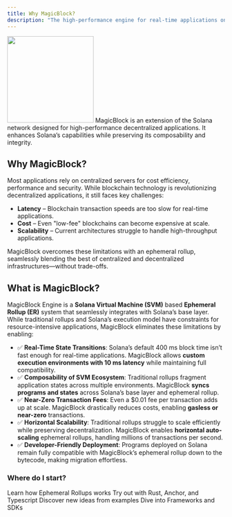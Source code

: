 ```yaml
---
title: Why MagicBlock?
description: "The high-performance engine for real-time applications on Solana"
---
```


<img height="200" src="/images/magicblock-solana.png" />
<Card>
  MagicBlock is an extension of the Solana network designed for high-performance
  decentralized applications. It enhances Solana’s capabilities while preserving
  its composability and integrity.
</Card>

## Why MagicBlock?

Most applications rely on centralized servers for cost efficiency, performance and security. While blockchain technology is revolutionizing decentralized applications, it still faces key challenges:

- **Latency** – Blockchain transaction speeds are too slow for real-time applications.
- **Cost** – Even "low-fee" blockchains can become expensive at scale.
- **Scalability** – Current architectures struggle to handle high-throughput applications.

MagicBlock overcomes these limitations with an ephemeral rollup, seamlessly blending the best of centralized and decentralized infrastructures—without trade-offs.

## What is MagicBlock?

MagicBlock Engine is a **Solana Virtual Machine (SVM)** based **Ephemeral Rollup (ER)** system that seamlessly integrates with Solana’s base layer. While traditional rollups and Solana’s execution model have constraints for resource-intensive applications, MagicBlock eliminates these limitations by enabling:

- ✅ **Real-Time State Transitions**: Solana’s default 400 ms block time isn’t fast enough for real-time applications. MagicBlock allows **custom execution environments with 10 ms latency** while maintaining full compatibility.
- ✅ **Composability of SVM Ecosystem**: Traditional rollups fragment application states across multiple environments. MagicBlock **syncs programs and states** across Solana’s base layer and ephemeral rollup.
- ✅ **Near-Zero Transaction Fees**: Even a $0.01 fee per transaction adds up at scale. MagicBlock drastically reduces costs, enabling **gasless or near-zero** transactions.
- ✅ **Horizontal Scalability**: Traditional rollups struggle to scale efficiently while preserving decentralization. MagicBlock enables **horizontal auto-scaling** ephemeral rollups, handling millions of transactions per second.
- ✅ **Developer-Friendly Deployment**: Programs deployed on Solana remain fully compatible with MagicBlock’s ephemeral rollup down to the bytecode, making migration effortless.

### Where do I start?

<CardGroup cols={2}>
  <Card
    title="Ephemeral Rollup"
    icon="bolt"
    href="/pages/get-started/introduction/ephemeral-rollup"
    iconType="duotone"
  >
    Learn how Ephemeral Rollups works
  </Card>
  <Card
    title="Build"
    icon="hammer"
    href="/pages/get-started/how-integrate-your-program/overview"
    iconType="duotone"
  >
    Try out with Rust, Anchor, and Typescript
  </Card>
  <Card
    title="Examples"
    icon="star"
    href="/pages/get-started/use-cases/introduction"
    iconType="duotone"
  >
    Discover new ideas from examples
  </Card>
  <Card
    title="Frameworks and SDKs"
    icon="code"
    href="/pages/tools/introduction"
    iconType="duotone"
  >
    Dive into Frameworks and SDKs
  </Card>
</CardGroup>
